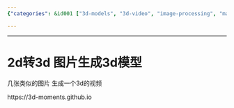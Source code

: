 ```yaml
---
{"categories": &id001 ["3d-models", "3d-video", "image-processing", "machine-learning", "tool"], "category": "3D Modeling", "date": "2022-08-22 21:45:24", "description": "This text discusses a method to create 3D models from multiple similar images and generate a 3D video using the tool '3d-moments'. The process involves analyzing the images to extract depth information, which is then used to build a 3D model. This technology has various applications in industries like gaming, architecture, and film making.", "tags": *id001, "title": "Generating 3D Models From Images With The 3D-Moments Tool"}

---
```


------

# 2d转3d 图片生成3d模型

几张类似的图片 生成一个3d的视频

https://3d-moments.github.io

